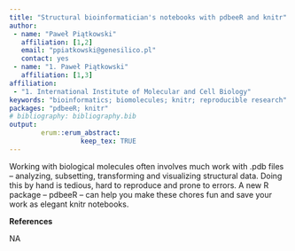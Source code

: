 ```yaml
---
title: "Structural bioinformatician's notebooks with pdbeeR and knitr"
author:
 - name: "Paweł Piątkowski"
   affiliation: [1,2]
   email: "ppiatkowski@genesilico.pl"
   contact: yes
 - name: "1. Paweł Piątkowski"
   affiliation: [1,3]
affiliation:
 - "1. International Institute of Molecular and Cell Biology"
keywords: "bioinformatics; biomolecules; knitr; reproducible research"
packages: "pdbeeR; knitr"
# bibliography: bibliography.bib
output:  
        erum::erum_abstract:
                  keep_tex: TRUE
---
```


Working with biological molecules often involves much work with .pdb
files – analyzing, subsetting, transforming and visualizing structural
data. Doing this by hand is tedious, hard to reproduce and prone to
errors. A new R package – pdbeeR – can help you make these chores fun
and save your work as elegant knitr notebooks.

**References**

NA
